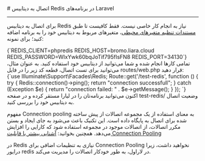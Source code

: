 
<Layout>
# اتصال به دیتابیس Redis در برنامه‌های Laravel
<hr className="mb-2" />

برای اتصال به دیتابیس Redis نیاز به انجام کار خاصی نیست. فقط کافیست تا طبق <a href="../../../details/envs/about" className="blue-link">مستندات تنظیم متغیرهای محیطی</a>، متغیرهای مربوط به دیتابیس خود را به برنامه اضافه کنید؛ برای نمونه:
<div className="h-2" />
    <div dir='ltr'>
    <Highlight className="bash">
        {`REDIS_CLIENT=phpredis
REDIS_HOST=bromo.liara.cloud
REDIS_PASSWORD=WIxYwk60bqJoTif795flsFN8
REDIS_PORT=34130`}
    </Highlight>
    </div>
<div className="h-2" />
تمامی کارها انجام شده و شما می‌توانید از دیتابیس خود استفاده کنید. به عنوان مثال، می‌توانید برای تست اتصال، قطعه کد زیر را در فایل <Important>routes/web.php</Important> قرار دهید:

<div className="h-2" />
    <div dir='ltr'>
    <Highlight className="php">
        {`use Illuminate\Support\Facades\Redis;
Route::get('/test-redis', function () {
    try {
        Redis::connection()->ping();
        return "connection successfull";
    } catch (Exception $e) {
        return "connection failed: " . $e->getMessage();
    }
});
`}
    </Highlight>
    </div>
<div className="h-2" />
اکنون می‌توانید برنامه‌تان را در لیارا مستقر کرده و در صفحه <Important>test-redis/</Important> وضعیت اتصال به دیتابیس خود را بررسی کنید.

<Section id="connection-pooling" title="استفاده از Connection Pooling" />

مفهوم Connection pooling به معنای استفاده از یک مجموعه اتصالات از پیش ساخته شده برای اتصال به پایگاه داده است. این تکنیک باعث می‌شود به جای ایجاد و بستن مکرر اتصالات، از اتصالات موجود در مجموعه استفاده شود که کارایی را افزایش می‌دهد.
<Alert variant='success'>همچنین بخوانید: <a className="blue-link" href="../../../../dbaas/details/connection-pool">آشنایی بیشتر با قابلیت Connection Pooling</a></Alert>

در Redis نیازی به تنظیمات اضافی برای Connection Pooling نخواهید داشت، زیرا درایور <Important>redis</Important> در لاراول، به طور خودکار اتصالات را مدیریت می‌کند.

</Layout>